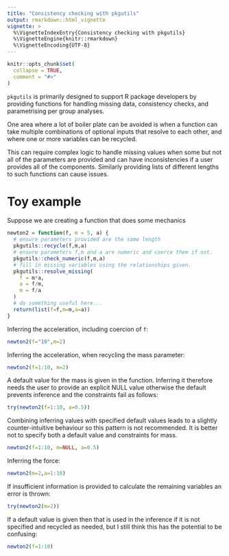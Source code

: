 ```yaml
---
title: "Consistency checking with pkgutils"
output: rmarkdown::html_vignette
vignette: >
  %\VignetteIndexEntry{Consistency checking with pkgutils}
  %\VignetteEngine{knitr::rmarkdown}
  %\VignetteEncoding{UTF-8}
---
```


```r
knitr::opts_chunk$set(
  collapse = TRUE,
  comment = "#>"
)
```

`pkgutils` is primarily designed to support R package developers by providing
functions for handling missing data, consistency checks, and parametrising
per group analyses. 

One area where a lot of boiler plate can be avoided is
when a function can take multiple combinations of optional inputs that resolve
to each other, and where one or more variables can be recycled. 

This can require complex logic to handle missing values when some
but not all of the parameters are provided and can have inconsistencies if a user 
provides all of the components. Similarly providing lists of different lengths 
to such functions can cause issues.

# Toy example

Suppose we are creating a function that does some mechanics

```r

newton2 = function(f, m = 5, a) {
  # ensure parameters provided are the same length
  pkgutils::recycle(f,m,a)
  # ensure parameters f,m and a are numeric and coerce them if not.
  pkgutils::check_numeric(f,m,a)
  # fill in missing variables using the relationships given.
  pkgutils::resolve_missing(
    f = m*a,
    a = f/m,
    m = f/a
  )
  # do something useful here...
  return(list(f=f,m=m,a=a))
}
```

Inferring the acceleration, including coercion of `f`:

```r
newton2(f="10",m=2)
```

Inferring the acceleration, when recycling the mass parameter:

```r
newton2(f=1:10, m=2)
```

A default value for the mass is given in the function. Inferring it therefore
needs the user to provide an explicit NULL value otherwise the default prevents
inference and the constraints fail as follows:

```r
try(newton2(f=1:10, a=0.5))
```

Combining inferring values with specified default values leads to a slightly 
counter-intuitive behaviour so this pattern is not recommended. It is better not 
to specify both a default value and constraints for mass.

```r
newton2(f=1:10, m=NULL, a=0.5)
```

Inferring the force:

```r
newton2(m=2,a=1:10)
```

If insufficient information is provided to calculate the remaining variables
an error is thrown:

```r

try(newton2(m=2))
```

If a default value is given then that is used in the inference if it is not
specified and recycled as needed, but I still think this has the potential to 
be confusing:

```r
newton2(f=1:10)
```

